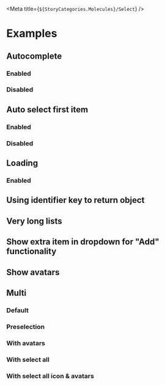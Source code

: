 
<Meta title={`${StoryCategories.Molecules}/Select`} />

<Docs />

# Examples

## Autocomplete

### Enabled

<Canvas>
	<div class="h-52">
		<p-select
			placeholder="Select an item"
			identifier-key="value"
			autocomplete-placeholder="Search..."
			items='[{"value":1,"text":"Value 1"},{"value":2,"text":"Value 2"},{"value":3,"text":"Value 3"}]'
		/>
	</div>
</Canvas>

### Disabled

<Canvas>
	<div class="h-52">
		<p-select
			placeholder="Select an item"
			identifier-key="value"
			enable-autocomplete={false}
			items='[{"value":1,"text":"Value 1"},{"value":2,"text":"Value 2"},{"value":3,"text":"Value 3"}]'
		/>
	</div>
</Canvas>

## Auto select first item

### Enabled

<Canvas>
	<div class="h-52">
		<p-select
			placeholder="Click me to search"
			identifier-key="value"
			items='[{"value":1,"text":"I will be selected automatically"},{"value":2,"text":"Value 2"},{"value":3,"text":"Value 3"}]'
		/>
	</div>
</Canvas>

### Disabled

<Canvas>
	<div class="h-52">
		<p-select
			placeholder="I have no auto selection"
			identifier-key="value"
			auto-select-first={false}
			items='[{"value":1,"text":"Value 1"},{"value":2,"text":"Value 2"},{"value":3,"text":"Value 3"}]'
		/>
	</div>
</Canvas>

## Loading

### Enabled

<Canvas>
	<div class="h-52">
		<p-select
			placeholder="Click me to show loading"
			identifier-key="value"
			auto-select-first={false}
			loading={true}
			items='[{"value":1,"text":"I will be selected automatically"},{"value":2,"text":"Value 2"},{"value":3,"text":"Value 3"}]'
		/>
	</div>
</Canvas>

## Using identifier key to return object

<Canvas>
	<div class="h-52">
		<p-select
			auto-select-first={true}
			value-key={false}
			identifier-key="value"
			items='[{"value":1,"text":"I will be selected automatically"},{"value":2,"text":"Value 2"},{"value":3,"text":"Value 3"}]'
		/>
	</div>
</Canvas>

## Very long lists

<Canvas>
	<div class="h-52">
		<p-select
			auto-select-first={true}
			value-key={false}
			identifier-key="value"
			items='[{"value":1,"text":"I will be selected automatically"},{"value":2,"text":"Value 2"},{"value":3,"text":"Value 3"},{"value":4,"text":"Value 4"},{"value":5,"text":"Value 5"},{"value":6,"text":"Value 6"},{"value":7,"text":"Value 7"},{"value":8,"text":"Value 8"},{"value":9,"text":"Value 9"},{"value":10,"text":"Value 10"}]'
		/>
	</div>
</Canvas>

## Show extra item in dropdown for "Add" functionality

<Canvas>
	<div class="h-52">
		<p-select
			placeholder="Click me to search"
			items='[{"value":1,"text":"Value 1"},{"value":2,"text":"Value 2"},{"value":3,"text":"Value 3"}]'
			show-add-item={true}
		/>
	</div>
</Canvas>

## Show avatars

<Canvas>
	<div class="h-52 flex flex-col gap-2">
		<p-select
			value-key={false}
			identifier-key="value"
			placeholder="Please select some items"
			avatar-key="avatar"
			avatar-letters-key="letters"
			items='[{"value":1,"text":"Value 1","avatar":"https://images.unsplash.com/photo-1594815550232-e615b7a46f25?auto=format&fit=crop&crop=faces&w=150&h=150&q=80"},{"value":2,"text":"Value 2","letters":"JH"},{"value":3,"text":"Value 3","avatar":"https://images.unsplash.com/photo-1594815550232-e615b7a46f25?auto=format&fit=crop&crop=faces&w=150&h=150&q=80"}]'
		/>
	</div>
</Canvas>

## Multi

### Default

<Canvas>
	<div class="h-52 flex flex-col gap-2">
		<p-select
			multi
			value-key={false}
			identifier-key="value"
			placeholder="Please select some items"
			items='[{"value":1,"text":"Value 1"},{"value":2,"text":"Value 2"},{"value":3,"text":"Value 3"}]'
		/>
	</div>
</Canvas>

### Preselection

<Canvas>
	<div class="h-52 flex flex-col gap-2">
		<p-select
			multi
			value-key={false}
			identifier-key="value"
			placeholder="Please select some items"
			items='[{"value":1,"text":"Value 1"},{"value":2,"text":"Value 2"},{"value":3,"text":"Value 3"}]'
			value='[{"value":1,"text":"Value 1"},{"value":2,"text":"Value 2"}]'
		/>
	</div>
</Canvas>

### With avatars

<Canvas>
	<div class="h-52 flex flex-col gap-2">
		<p-select
			multi
			label="test"
			value-key={false}
			identifier-key="value"
			selection-display-key="minText"
			placeholder="I include avatars"
			avatar-key="avatar"
			avatar-letters-key="letters"
			items='[{"value":1,"text":"Value 1", "minText": "Val 1","avatar":"https://images.unsplash.com/photo-1594815550232-e615b7a46f25?auto=format&fit=crop&crop=faces&w=150&h=150&q=80"},{"value":2,"text":"Value 2","letters":"JH", "minText": "Val 2"},{"value":3,"text":"Value 3", "minText": "Val 3","avatar":"https://images.unsplash.com/photo-1594815550232-e615b7a46f25?auto=format&fit=crop&crop=faces&w=150&h=150&q=80"}]'
			value='[{"value":1,"text":"Value 1", "minText": "Val 1"}]'
		/>
	</div>
</Canvas>

### With select all

<Canvas>
	<div class="h-52 flex flex-col gap-2">
		<p-select
			multi
			label="test"
			value-key={false}
			identifier-key="value"
			selection-display-key="minText"
			placeholder="I have a select all"
			enable-autocomplete={false}
			enable-select-all={true}
			avatar-key="avatar"
			avatar-letters-key="letters"
			items='[{"value":1,"text":"Value 1", "minText": "Val 1","avatar":"https://images.unsplash.com/photo-1594815550232-e615b7a46f25?auto=format&fit=crop&crop=faces&w=150&h=150&q=80"},{"value":2,"text":"Value 2","letters":"JH", "minText": "Val 2"},{"value":3,"text":"Value 3", "minText": "Val 3","avatar":"https://images.unsplash.com/photo-1594815550232-e615b7a46f25?auto=format&fit=crop&crop=faces&w=150&h=150&q=80"}]'
			value='[{"value":1,"text":"Value 1", "minText": "Val 1"}]'
		/>
	</div>
</Canvas>

### With select all icon & avatars

<Canvas>
	<div class="h-52 flex flex-col gap-2">
		<p-select
			multi
			label="test"
			value-key={false}
			identifier-key="value"
			selection-display-key="minText"
			placeholder="I have an icon on my select all"
			enable-autocomplete={false}
			enable-select-all={true}
			select-all-icon="colleagues"
			avatar-key="avatar"
			avatar-letters-key="letters"
			items='[{"value":1,"text":"Value 1", "minText": "Val 1","avatar":"https://images.unsplash.com/photo-1594815550232-e615b7a46f25?auto=format&fit=crop&crop=faces&w=150&h=150&q=80"},{"value":2,"text":"Value 2","letters":"JH", "minText": "Val 2"},{"value":3,"text":"Value 3", "minText": "Val 3","avatar":"https://images.unsplash.com/photo-1594815550232-e615b7a46f25?auto=format&fit=crop&crop=faces&w=150&h=150&q=80"}]'
			value='[{"value":1,"text":"Value 1", "minText": "Val 1"}]'
		/>
	</div>
</Canvas>
